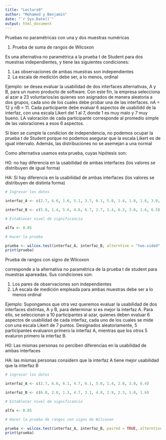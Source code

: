 ```yaml
---
title: "Lectura9"
author: "Mohamed y Benjamin"
date: "`r Sys.Date()`"
output: html_document
---
```


Pruebas no paramétricas con una y dos muestras numéricas

1) Prueba de suma de rangos de Wilcoxon

Es una alternativa no paramétrica a la prueba t de Student para dos muestras independientes, y tiene las siguientes condiciones:

1) Las observaciones de ambas muestras son independientes
2) La escala de medición debe ser, a lo menos, ordinal

Ejemplo: se desea evaluar la usabilidad de dos interfaces alternativas, A y B, para un nuevo producto de software. Con este fin, la empresa selecciona al azar a 23 voluntarios/as quienes son asignados de manera aleatoria a dos grupos, cada uno de los cuales debe probar una de las interfaces. nA = 12 y nB = 11. Cada participante debe evaluar 6 aspectos de usabilidd de la interfaz, con una escala Likert del 1 al 7, donde 1 es muy malo y 7 muy bueno. LA valoración de cada participante corresponde al promedio simple de las valoraciones a esos 6 aspectos.

Si bien se cumple la condicion de independencia, no podemos ocupar la prueba t de Student porque no podemos asegurar que la escala Likert es de igual intervalo. Además, las distribuciones no se asemejan a una normal

Como alternativa usamos esta prueba, cuyas hipótesis son:

H0: no hay diferencia en la usabilidad de ambas interfaces (los valores se distribuyen de igual forma)

HA: Sí hay diferencia en la usabilidad de ambas interfaces (los valores se distribuyen de distinta forma)

```r

# Ingresar los datos

interfaz_A <- c(2.7, 6.6, 1.6, 5.1, 3.7, 6.1, 5.0, 1.4, 1.8, 1.6, 3.0, 5.4)

interfaz_B <- c(5.0, 1.4, 5.6, 4.6, 6.7, 2.7, 1.4, 6.3, 3.6, 1.6, 6.5)

# Establecer nivel de significancia

alfa <- 0.05

# Hacer la prueba

prueba <- wilcox.test(interfaz_A, interfaz_B, alterntive = "two.sided", conf.level = 1 - alfa)
print(prueba)

```

Prueba de rangos con signo de Wilcoxon

corresponde a la alternativa no paramétrica de la prueba t de student para muestras apareadas. Sus condiciones son:

1) Los pares de observaciones son independientes
2) LA escala de medición empleada para ambas muestras debe ser a lo menos ordinal

Ejemplo: Supongamos que otra vez queremos evaluar la usabilidad de dos interfaces distintas, A y B, para determinar si es mejor la interfaz A. Para ello, se seleccionan a 10 participantes al azar, quienes deben evaluar 6 aspectos de usabilidad de cada interfaz, cada uno de los cuales se mide con una escala Likert de 7 puntos. Designados aleatoriamente, 5 participantes evaluaron primero la interfaz A, mientras que los otros 5 evaluron primero la interfaz B.

H0: Las mismas personas no perciben diferencias en la usabilidad de ambas interfaces

HA: las mismas personas considern que la interfaz A tiene mejor usabilidad que la interfaz B


```r

# ingresar los datos

interfaz_A <- c(2.7, 6.6, 6.1, 4.7, 6.1, 5.0, 1.4, 2.8, 3.0, 6.4)

interfaz_B <- c(6.0, 2.8, 1.3, 4.7, 3.1, 4.0, 2.9, 2.3, 1.8, 1.6)

# Establecer nivel de significancia

alfa <- 0.05

# Hacer la prueba de rangos con signo de Wilcoxon

prueba <- wilcox.test(interfaz_A, interfaz_B, paired = TRUE, alterntive = "greater", conf.level = 1 - alfa)
print(prueba)


```


















